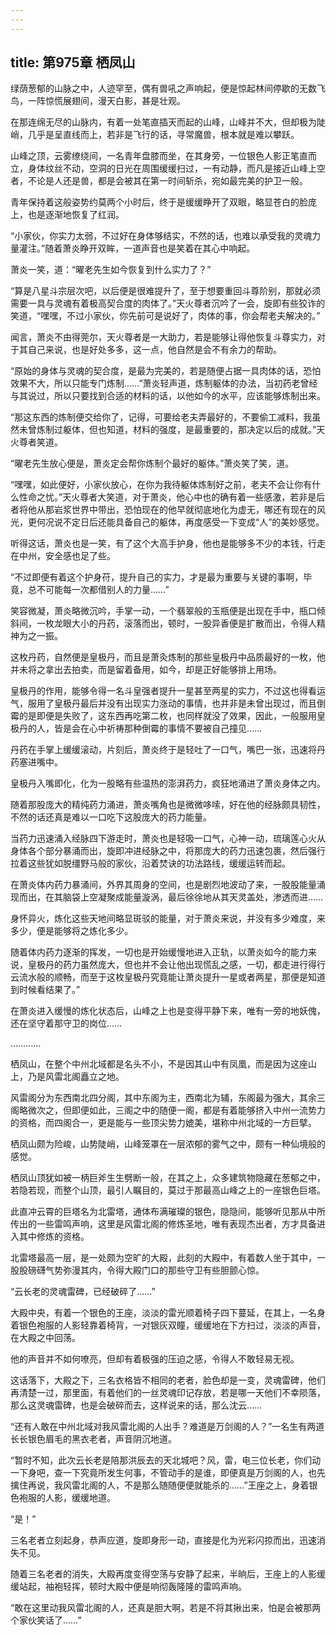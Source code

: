```yaml
---
---
---
```

title: 第975章 栖凤山
---



绿荫葱郁的山脉之中，人迹罕至，偶有兽吼之声响起，便是惊起林间停歇的无数飞鸟，一阵惊慌展翅间，漫天白影，甚是壮观。

在那连绵无尽的山脉内，有着一处笔直插天而起的山峰，山峰并不大，但却极为陡峭，几乎是呈直线而上，若非是飞行的话，寻常魔兽，根本就是难以攀跃。

山峰之顶，云雾缭绕间，一名青年盘膝而坐，在其身旁，一位银色人影正笔直而立，身体纹丝不动，空洞的日光在周围缓缓扫过，一有动静，而凡是接近山峰上空者，不论是人还是兽，都是会被其在第一时间斩杀，宛如最完美的护卫一般。

青年保持着这般姿势约莫两个小时后，终于是缓缓睁开了双眼，略显苍白的脸庞上，也是逐渐地恢复了红润。

“小家伙，你实力太弱，不过好在身体够结实，不然的话，也难以承受我的灵魂力量灌注。”随着萧炎睁开双眸，一道声音也是笑着在其心中响起。

萧炎一笑，道：“曜老先生如今恢复到什么实力了？”

“算是八星斗宗层次吧，以后便是很难提升了，至于想要重回斗尊阶别，那就必须需要一具与灵魂有着极高契合度的肉体了。”天火尊者沉吟了一会，旋即有些狡诈的笑道，“嘿嘿，不过小家伙，你先前可是说好了，肉体的事，你会帮老夫解决的。”

闻言，萧炎不由得莞尔，天火尊者是一大助力，若是能够让得他恢复斗尊实力，对于其自己来说，也是好处多多，这一点，他自然是会不有余力的帮助。

“原始的身体与灵魂的契合度，是最为完美的，若是随便占据一具肉体的话，恐怕效果不大，所以只能专门炼制……”萧炎轻声道，炼制躯体的办法，当初药老曾经与其说过，所以只要找到合适的材料的话，以他如今的水平，应该能够炼制出来。

“那这东西的炼制便交给你了，记得，可要给老夫弄最好的，不要偷工减料，我虽然未曾炼制过躯体，但也知道，材料的强度，是最重要的，那决定以后的成就。”天火尊者笑道。

“曜老先生放心便是，萧炎定会帮你炼制个最好的躯体。”萧炎笑了笑，道。

“嘿嘿，如此便好，小家伙放心，在你为我待躯体炼制好之前，老夫不会让你有什么性命之忧。”天火尊者大笑道，对于萧炎，他心中也的确有着一些感激，若非是后者将他从那岩浆世界中带出，恐怕现在的他早就彻底地化为虚无，哪还有现在的风光，更何况说不定日后还能具备自己的躯体，再度感受一下变成“人”的美妙感觉。

听得这话，萧炎也是一笑，有了这个大高手护身，他也是能够多不少的本钱，行走在中州，安全感也足了些。

“不过即便有着这个护身苻，提升自己的实力，才是最为重要与关键的事啊，毕竟，总不可能每一次都借别人的力量……”

笑容微凝，萧炎略微沉吟，手掌一动，一个翡翠般的玉瓶便是出现在手中，瓶口倾斜间，一枚龙眼大小的丹药，滚落而出，顿时，一股异香便是扩散而出，令得人精神为之一振。

这枚丹药，自然便是皇极丹，而且是萧灸炼制的那些皇极丹中品质最好的一枚，他并未将之拿出去拍卖，而是留着备用，如今，却是正好能够排上用场。

皇极丹的作用，能够令得一名斗皇强者提升一星甚至两星的实力，不过这也得看运气，服用了皇极丹最后并没有出现实力涨动的事情，也并非是未曾出现过，而且倒霉的是即便是失败了，这东西再吃第二枚，也同样就没了效果，因此，一般服用皇极丹的人，皆是会在心中祈祷那种倒霉的事情不要被自己撞见……

丹药在手掌上缓缓滚动，片刻后，萧炎终于是轻吐了一口气，嘴巴一张，迅速将丹药塞进嘴中。

皇极丹入嘴即化，化为一股略有些温热的澎湃药力，疯狂地涌进了萧炎身体之内。

随着那股庞大的精纯药力涌进，萧炎嘴角也是微微哆嗦，好在他的经脉颇具韧性，不然的话还真是难以一口吃下这股庞大的药力能量。

当药力迅速涌入经脉四下游走时，萧炎也是轻吸一口气，心神一动，琉璃莲心火从身体各个部分暴涌而出，旋即冲进经脉之中，将那庞大的药力迅速包裹，然后强行拉着这些犹如脱缰野马般的家伙，沿着焚诀的功法路线，缓缓运转而起。

在萧炎体内药力暴涌间，外界其周身的空间，也是剧烈地波动了来，一股股能量涌现而出，在其脑袋上空凝聚成能量漩涡，最后徐徐地从其天灵盖处，渗透而进……

身怀异火，炼化这些天地间略显斑驳的能量，对于萧炎来说，并没有多少难度，来多少，便是能够将之炼化多少。

随着体内药力逐渐的挥发，一切也是开始缓慢地进入正轨，以萧炎如今的能力来说，皇极丹的药力虽然庞大，但也并不会让他出现慌乱之感，一切，都走进行得行云流水般的顺畅，而至于这枚皇极丹究竟能让萧炎提升一星或者两星，那便是知道到时候看结果了。”

在萧炎进入缓慢的炼化状态后，山峰之上也是变得平静下来，唯有一旁的地妖傀，还在坚守着那守卫的岗位……

…………

栖凤山，在整个中州北域都是名头不小，不是因其山中有凤凰，而是因为这座山上，乃是风雷北阁矗立之地。

风雷阁分为东西南北四分阁，其中东阁为主，西南北为辅，东阁最为强大，其余三阁略微次之，但即便如此，三阁之中的随便一阁，都是有着能够挤入中州一流势力的资格，而四阁合一，更是能与一些顶尖势力媲美，堪称中州北域的一方巨擘。

栖凤山颇为险峻，山势陡峭，山峰笼罩在一层浓郁的雾气之中，颇有一种仙境般的感觉。

栖凤山顶犹如被一柄巨斧生生劈断一般，在其之上，众多建筑物隐藏在葱郁之中，若隐若现，而整个山顶，最引人瞩目的，莫过于那最高山峰之上的一座银色巨塔。

此直冲云霄的巨塔名为北雷塔，通体布满璀璨的银色，隐隐间，能够听见那从中所传出的一些雷鸣声响，这里是风雷北阁的修炼圣地，唯有表现杰出者，方才具备进入其中修炼的资格。

北雷塔最高一层，是一处颇为空旷的大殿，此刻的大殿中，有着数人坐于其中，一股股磅礴气势弥漫其内，令得大殿门口的那些守卫有些胆颤心惊。

“云长老的灵魂雷碑，已经破碎了……”

大殿中央，有着一个银色的王座，淡淡的雷光顺着椅子四下蔓延，在其上，一名身着银色袍服的人影轻靠着椅背，一对银灰双瞳，缓缓地在下方扫过，淡淡的声音，在大殿之中回荡。

他的声音并不如何嘹亮，但却有着极强的压迫之感，令得人不敢轻易无视。

这话落下，大殿之下，三名衣格皆不相同的老者，脸色却是一变，灵魂雷碑，他们再清楚一过，那里面，有着他们的一丝灵魂印记存放，若是哪一天他们不幸陨落，那么这灵魂雷碑，也是会破碎而去，这样说来的话，那么沈云……

“还有人敢在中州北域对我风雷北阁的人出手？难道是万剑阁的人？”一名生有两道长长银色眉毛的黑衣老者，声音阴沉地道。

“暂时不知，此次云长老是陪那洪辰去的天北城吧？风，雷，电三位长老，你们动一下身吧，查一下究竟所发生何事，不管动手的是谁，即便真是万剑阁的人，也先擒住再说，我风雷北阁的人，不是那么随随便便就能杀的……”王座之上，身着银色袍服的人影，缓缓地道。

“是！”

三名老者立刻起身，恭声应道，旋即身形一动，直接是化为光彩闪掠而出，迅速消失不见。

随着三名老者的消失，大殿再度变得空荡与安静了起来，半晌后，王座上的人影缓缓站起，袖袍轻挥，顿时大殿中便是响彻轰隆隆的雷鸣声响。

“敢在这里动我风雷北阁的人，还真是胆大啊，若是不将其揪出来，怕是会被那两个家伙笑话了……”